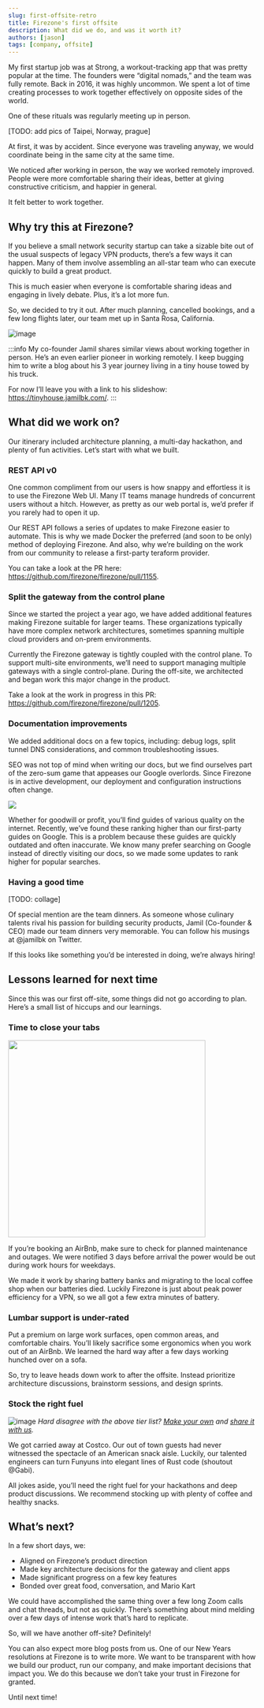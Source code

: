 ```yaml
---
slug: first-offsite-retro
title: Firezone's first offsite
description: What did we do, and was it worth it?
authors: [jason]
tags: [company, offsite]
---
```


My first startup job was at Strong, a workout-tracking app that was pretty popular at the time. The founders were “digital nomads,” and the team was fully remote. Back in 2016, it was highly uncommon. We spent a lot of time creating processes to work together effectively on opposite sides of the world.

One of these rituals was regularly meeting up in person.

[TODO: add pics of Taipei, Norway, prague]

At first, it was by accident. Since everyone was traveling anyway, we would coordinate being in the same city at the same time. 

We noticed after working in person, the way we worked remotely improved. People were more comfortable sharing their ideas, better at giving constructive criticism, and happier in general.

It felt better to work together. 

## Why try this at Firezone?

If you believe a small network security startup can take a sizable bite out of the usual suspects of legacy VPN products, there’s a few ways it can happen. Many of them involve assembling an all-star team who can execute quickly to build a great product.

This is much easier when everyone is comfortable sharing ideas and engaging in lively debate. Plus, it’s a lot more fun.

So, we decided to try it out. After much planning, cancelled bookings, and a few long flights later, our team met up in Santa Rosa, California.

![image](https://user-images.githubusercontent.com/52545545/211517211-ff1d5503-a367-4e6b-a670-067c447ed415.png)

:::info
My co-founder Jamil shares similar views about working together in person. He’s an even earlier pioneer in working remotely. I keep bugging him to write a blog about his 3 year journey living in a tiny house towed by his truck.

For now I’ll leave you with a link to his slideshow: https://tinyhouse.jamilbk.com/.
:::

## What did we work on?

Our itinerary included architecture planning, a multi-day hackathon, and plenty of fun activities. Let’s start with what we built.

### REST API v0

One common compliment from our users is how snappy and effortless it is to use the Firezone Web UI. Many IT teams manage hundreds of concurrent users without a hitch. However, as pretty as our web portal is, we’d prefer if you rarely had to open it up. 

Our REST API follows a series of updates to make Firezone easier to automate. This is why we made Docker the preferred (and soon to be only) method of deploying Firezone. And also, why we’re building on the work from our community to release a first-party teraform provider.

You can take a look at the PR here: https://github.com/firezone/firezone/pull/1155.

### Split the gateway from the control plane

Since we started the project a year ago, we have added additional features making Firezone suitable for larger teams. These organizations typically have more complex network architectures, sometimes spanning multiple cloud providers and on-prem environments.

Currently the Firezone gateway is tightly coupled with the control plane. To support multi-site environments, we’ll need to support managing multiple gateways with a single control-plane. During the off-site, we architected and began work this major change in the product. 

Take a look at the work in progress in this PR: https://github.com/firezone/firezone/pull/1205. 

### Documentation improvements

We added additional docs on a few topics, including: debug logs, split tunnel DNS considerations, and common troubleshooting issues.

SEO was not top of mind when writing our docs, but we find ourselves part of the zero-sum game that appeases our Google overlords. Since Firezone is in active development, our deployment and configuration instructions often change.

![](https://user-images.githubusercontent.com/52545545/211517741-4efb596a-3765-40d8-b483-f807f3a88e86.png)

Whether for goodwill or profit, you’ll find guides of various quality on the internet. Recently, we’ve found these ranking higher than our first-party guides on Google. This is a problem because these guides are quickly outdated and often inaccurate. We know many prefer searching on Google instead of directly visiting our docs, so we made some updates to rank higher for popular searches.

### Having a good time

[TODO: collage]

Of special mention are the team dinners. As someone whose culinary talents rival his passion for building security products, Jamil (Co-founder & CEO) made our team dinners very memorable. You can follow his musings at @jamilbk on Twitter.

If this looks like something you’d be interested in doing, we’re always hiring!

## Lessons learned for next time

Since this was our first off-site, some things did not go according to plan. Here’s a small list of hiccups and our learnings.

### Time to close your tabs

<img src="https://user-images.githubusercontent.com/52545545/211503302-4b2e2e74-06e8-4929-aa5b-a336af25a450.png" width="400" />

If you’re booking an AirBnb, make sure to check for planned maintenance and outages. We were notified 3 days before arrival the power would be out during work hours for weekdays.

We made it work by sharing battery banks and migrating to the local coffee shop when our batteries died. Luckily Firezone is just about peak power efficiency for a VPN, so we all got a few extra minutes of battery.

### Lumbar support is under-rated

Put a premium on large work surfaces, open common areas, and comfortable chairs. You’ll likely sacrifice some ergonomics when you work out of an AirBnb. We learned the hard way after a few days working hunched over on a sofa.

So, try to leave heads down work to after the offsite. Instead prioritize architecture discussions, brainstorm sessions, and design sprints. 

### Stock the right fuel

![image](https://user-images.githubusercontent.com/52545545/211512901-37685775-b29d-4aab-b37f-f9ae165cde73.png)
_Hard disagree with the above tier list?
[Make your own](https://tiermaker.com/create/startup-hackathon-snack-tier-list-15538965)
and [share it with us](https://twitter.com/firezonehq)._

We got carried away at Costco. Our out of town guests had never witnessed the spectacle of an American snack aisle. Luckily, our talented engineers can turn Funyuns into elegant lines of Rust code (shoutout @Gabi). 

All jokes aside, you’ll need the right fuel for your hackathons and deep product discussions. We recommend stocking up with plenty of coffee and healthy snacks.

## What’s next?

In a few short days, we:
* Aligned on Firezone’s product direction
* Made key architecture decisions for the gateway and client apps
* Made significant progress on a few key features
* Bonded over great food, conversation, and Mario Kart

We could have accomplished the same thing over a few long Zoom calls and chat threads, but not as quickly. There’s something about mind melding over a few days of intense work that’s hard to replicate.

So, will we have another off-site? Definitely!

You can also expect more blog posts from us. One of our New Years resolutions at Firezone is to write more. We want to be transparent with how we build our product, run our company, and make important decisions that impact you. We do this because we don’t take your trust in Firezone for granted.

Until next time!
